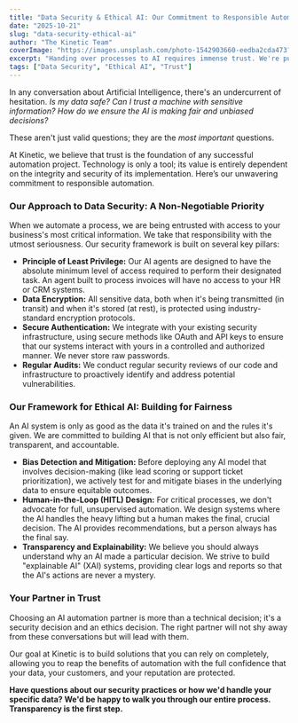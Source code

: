 ```yaml
---
title: "Data Security & Ethical AI: Our Commitment to Responsible Automation"
date: "2025-10-21"
slug: "data-security-ethical-ai"
author: "The Kinetic Team"
coverImage: "https://images.unsplash.com/photo-1542903660-eedba2cda473?q=80&w=1170&auto=format&fit=crop&ixlib=rb-4.1.0&ixid=M3wxMjA3fDB8MHxwaG90by1wYWdlfHx8fGVufDB8fHx8fA%3D%3D"
excerpt: "Handing over processes to AI requires immense trust. We're pulling back the curtain on our security protocols and ethical framework to show you exactly how we protect your data and ensure fairness in every solution we build."
tags: ["Data Security", "Ethical AI", "Trust"]
---
```


In any conversation about Artificial Intelligence, there's an undercurrent of hesitation. _Is my data safe? Can I trust a machine with sensitive information? How do we ensure the AI is making fair and unbiased decisions?_

These aren't just valid questions; they are the _most important_ questions.

At Kinetic, we believe that trust is the foundation of any successful automation project. Technology is only a tool; its value is entirely dependent on the integrity and security of its implementation. Here’s our unwavering commitment to responsible automation.

### Our Approach to Data Security: A Non-Negotiable Priority

When we automate a process, we are being entrusted with access to your business's most critical information. We take that responsibility with the utmost seriousness. Our security framework is built on several key pillars:

- **Principle of Least Privilege:** Our AI agents are designed to have the absolute minimum level of access required to perform their designated task. An agent built to process invoices will have no access to your HR or CRM systems.
- **Data Encryption:** All sensitive data, both when it's being transmitted (in transit) and when it's stored (at rest), is protected using industry-standard encryption protocols.
- **Secure Authentication:** We integrate with your existing security infrastructure, using secure methods like OAuth and API keys to ensure that our systems interact with yours in a controlled and authorized manner. We never store raw passwords.
- **Regular Audits:** We conduct regular security reviews of our code and infrastructure to proactively identify and address potential vulnerabilities.

### Our Framework for Ethical AI: Building for Fairness

An AI system is only as good as the data it's trained on and the rules it's given. We are committed to building AI that is not only efficient but also fair, transparent, and accountable.

- **Bias Detection and Mitigation:** Before deploying any AI model that involves decision-making (like lead scoring or support ticket prioritization), we actively test for and mitigate biases in the underlying data to ensure equitable outcomes.
- **Human-in-the-Loop (HITL) Design:** For critical processes, we don't advocate for full, unsupervised automation. We design systems where the AI handles the heavy lifting but a human makes the final, crucial decision. The AI provides recommendations, but a person always has the final say.
- **Transparency and Explainability:** We believe you should always understand why an AI made a particular decision. We strive to build "explainable AI" (XAI) systems, providing clear logs and reports so that the AI's actions are never a mystery.

### Your Partner in Trust

Choosing an AI automation partner is more than a technical decision; it's a security decision and an ethics decision. The right partner will not shy away from these conversations but will lead with them.

Our goal at Kinetic is to build solutions that you can rely on completely, allowing you to reap the benefits of automation with the full confidence that your data, your customers, and your reputation are protected.

**Have questions about our security practices or how we'd handle your specific data? We'd be happy to walk you through our entire process. Transparency is the first step.**
